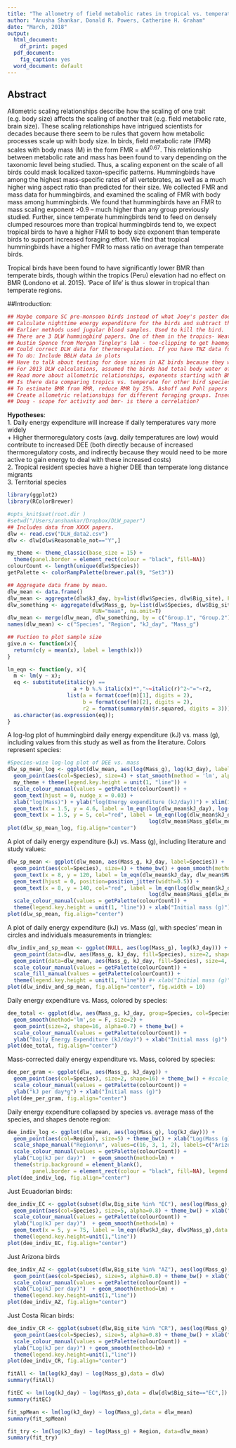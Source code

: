 ```yaml
---
title: "The allometry of field metabolic rates in tropical vs. temperate hummingbirds"
author: "Anusha Shankar, Donald R. Powers, Catherine H. Graham"
date: "March, 2018"
output:
  html_document:
    df_print: paged
  pdf_document:
    fig_caption: yes
  word_document: default
---
```

## Abstract
Allometric scaling relationships describe how the scaling of one trait (e.g. body size) affects the scaling of another trait (e.g. field metabolic rate, brain size). These scaling relationships have intrigued scientists for decades because there seem to be rules that govern how metabolic processes scale up with body size.  In birds, field metabolic rate (FMR) scales with body mass (M) in the form FMR = aM^0.67^. This relationship between metabolic rate and mass has been found to vary depending on the taxonomic level being studied. Thus, a scaling exponent on the scale of all birds could mask localized taxon-specific patterns. Hummingbirds have among the highest mass-specific rates of all vertebrates, as well as a much higher wing aspect ratio than predicted for their size. We collected FMR and mass data for hummingbirds, and examined the scaling of FMR with body mass among hummingbirds. We found that hummingbirds have an FMR to mass scaling exponent >0.9 -- much higher than any group previously studied. Further, since temperate hummingbirds tend to feed on densely clumped resources more than tropical hummingbirds tend to, we expect tropical birds to have a higher FMR to body size exponent than temperate birds to support increased foraging effort. We find that tropical hummingbirds have a higher FMR to mass ratio on average than temperate birds.

Tropical birds have been found to have significantly lower BMR than temperate birds, though within the tropics (Peru) elevation had no effect on BMR (Londono et al. 2015). 'Pace of life' is thus slower in tropical than temperate regions.

##Introduction:

```r
## Maybe compare SC pre-monsoon birds instead of what Joey's poster does with HC pre-monsoon birds. Because temperatures were similar for SC and Maqui/SL. HC was colder.
## Calculate nighttime energy expenditure for the birds and subtract that from total DEE, what is daytime energy expenditure? What is hourly daytime energy expenditure?
## Earlier methods used jugular blood samples. Used to kill the bird.
## There are 3 DLW hummingbird papers. One of them in the tropics- Weathers and Stiles. Don's done the other two. Harry Teebo, captive DLW. 
## Austin Spence from Morgan Tingley's lab - toe-clipping to get haemoglobin. Same guy who learned respirometry from Don.
## Could correct DLW data for thermoregulation. If you have TNZ data for the birds.
## To do: Include BBLH data in plots
## Have to talk about testing for dose sizes in AZ birds because they were fed and not injected.
## For 2013 DLW calculations, assumed the birds had total body water of 0.7 (i.e. 70% proportion of water to body mass). Speakman said this was okay.
## Read more about allometric relationships, exponents starting with BMR. Need to be able to explain why the slope is 1. Birds overall, FMR to mass slope is 0.68.
## Is there data comparing tropics vs. temperate for other bird species that I could analyze?
## To estimate BMR from RMR, reduce RMR by 25%. Ashoff and Pohl papers compare BMR and RMR
## Create allometric relationships for different foraging groups. Insectivores vs. granivores vs. nectarivores
## Doug - scope for activity and bmr- is there a correlation?
```

**Hypotheses**:  
1. Daily energy expenditure will increase if daily temperatures vary more widely  
 + Higher thermoregulatory costs (avg. daily temperatures are low) would contribute to increased DEE (both directly because of increased thermoregulatory costs, and indirectly because they would need to be more active to gain energy to deal with these increased costs)  
2. Tropical resident species have a higher DEE than temperate long distance migrants  
3. Territorial species 

```r
library(ggplot2)
library(RColorBrewer)

#opts_knit$set(root.dir )
#setwd("/Users/anshankar/Dropbox/DLW_paper")
## Includes data from XXXX papers.
dlw <- read.csv("DLW_data2.csv")
dlw <- dlw[dlw$Reasonable_not=="Y",]

my_theme <- theme_classic(base_size = 15) + 
  theme(panel.border = element_rect(colour = "black", fill=NA)) 
colourCount <- length(unique(dlw$Species))
getPalette <- colorRampPalette(brewer.pal(9, "Set3"))

## Aggregate data frame by mean.
dlw_mean <- data.frame()
dlw_mean <- aggregate(dlw$kJ_day, by=list(dlw$Species, dlw$Big_site), FUN="mean", na.omit=T)
dlw_something <- aggregate(dlw$Mass_g, by=list(dlw$Species, dlw$Big_site), 
                           FUN="mean", na.omit=T)
dlw_mean <- merge(dlw_mean, dlw_something, by = c("Group.1", "Group.2"))
names(dlw_mean) <- c("Species", "Region", "kJ_day", "Mass_g")

## Fuction to plot sample size
give.n <- function(x){
  return(c(y = mean(x), label = length(x)))
}

lm_eqn <- function(y, x){
  m <- lm(y ~ x);
  eq <- substitute(italic(y) == 
                     a + b %.% italic(x)*","~~italic(r)^2~"="~r2, 
                   list(a = format(coef(m)[1], digits = 2), 
                        b = format(coef(m)[2], digits = 2), 
                        r2 = format(summary(m)$r.squared, digits = 3)))
  as.character(as.expression(eq));                 
}
```

A log-log plot of hummingbird daily energy expenditure (kJ) vs. mass (g), including values from this study as well as from the literature. Colors represent species:
```r
#Species-wise log-log plot of DEE vs. mass
dlw_sp_mean_log <- ggplot(dlw_mean, aes(log(Mass_g), log(kJ_day), label=Species)) + 
  geom_point(aes(col=Species), size=4) + stat_smooth(method = 'lm', alpha=0.1) + #geom_smooth(method=lm) + 
  my_theme + theme(legend.key.height = unit(1, "line")) + 
  scale_colour_manual(values = getPalette(colourCount)) +
  geom_text(hjust = 0, nudge_x = 0.03) +
  xlab("log(Mass)") + ylab("log(Energy expenditure (kJ/day))") + xlim(1,3.1) +
  geom_text(x = 1.5, y = 4.6, label = lm_eqn(log(dlw_mean$kJ_day), log(dlw_mean$Mass_g)), parse=T) +
  geom_text(x = 1.5, y = 5, col="red", label = lm_eqn(log(dlw_mean$kJ_day[dlw_mean$Species != "PAGI"]), 
                                             log(dlw_mean$Mass_g[dlw_mean$Species != "PAGI"])), parse=T)
plot(dlw_sp_mean_log, fig.align="center")
```

A plot of daily energy expenditure (kJ) vs. Mass (g), including literature and study values:
```r
dlw_sp_mean <- ggplot(dlw_mean, aes(Mass_g, kJ_day, label=Species)) + 
  geom_point(aes(col=Species), size=4) + theme_bw() + geom_smooth(method=lm) +
  geom_text(x = 8, y = 120, label = lm_eqn(dlw_mean$kJ_day, dlw_mean$Mass_g), parse=T) +
  geom_text(hjust = 0, position=position_jitter(width=0.5)) +
  geom_text(x = 8, y = 140, col="red", label = lm_eqn(log(dlw_mean$kJ_day[dlw_mean$Species != "PAGI"]), 
                                             log(dlw_mean$Mass_g[dlw_mean$Species != "PAGI"])), parse=T) +
  scale_colour_manual(values = getPalette(colourCount)) +
  theme(legend.key.height = unit(1, "line")) + xlab("Initial mass (g)") + ylab("Daily Energy Expenditure (kJ/day)") + xlim(-1,19)
plot(dlw_sp_mean, fig.align="center")
```

A plot of daily energy expenditure (kJ) vs. Mass (g), with species' mean in circles and individuals measurements in triangles:
```r
dlw_indiv_and_sp_mean <- ggplot(NULL, aes(log(Mass_g), log(kJ_day))) +
  geom_point(data=dlw, aes(Mass_g, kJ_day, fill=Species), size=2, shape=24, alpha=0.7) +
  geom_point(data=dlw_mean, aes(Mass_g, kJ_day, fill=Species), size=4, shape=21) + theme_bw() + 
  scale_colour_manual(values = getPalette(colourCount)) +
  scale_fill_manual(values = getPalette(colourCount)) +
  theme(legend.key.height = unit(1, "line")) #+ xlab("Initial mass (g)") + ylab("Daily Energy Expenditure (kJ/day)")
plot(dlw_indiv_and_sp_mean, fig.align="center", fig.width = 10)
```


Daily energy expenditure vs. Mass, colored by species:
```r
dee_total <- ggplot(dlw, aes(Mass_g, kJ_day, group=Species, col=Species)) + 
  geom_smooth(method='lm',se = F, size=2) +
  geom_point(size=2, shape=16, alpha=0.7) + theme_bw() + 
  scale_colour_manual(values = getPalette(colourCount)) +
  ylab("Daily Energy Expenditure (kJ/day)") + xlab("Initial mass (g)")
plot(dee_total, fig.align="center")
```

Mass-corrected daily energy expenditure vs. Mass, colored by species:
```r
dee_per_gram <- ggplot(dlw, aes(Mass_g, kJ_dayg)) + 
  geom_point(aes(col=Species), size=2, shape=16) + theme_bw() + #scale_color_brewer(palette="Paired") +
  scale_colour_manual(values = getPalette(colourCount)) +
  ylab("kJ per day*g") + xlab("Initial mass (g)")
plot(dee_per_gram, fig.align="center")
```

Daily energy expenditure collapsed by species vs. average mass of the species, and shapes denote region:
```r
dee_indiv_log <- ggplot(dlw_mean, aes(log(Mass_g), log(kJ_day))) + 
  geom_point(aes(col=Region), size=5) + theme_bw() + xlab("Log(Mass (g))") +
  scale_shape_manual("Region\n", values=c(16, 3, 1, 2), labels=c("Arizona", "Chile", "Costa Rica", "Ecuador")) +
  scale_colour_manual(values = getPalette(colourCount)) +
  ylab("Log(kJ per day)")  + geom_smooth(method=lm) + 
  theme(strip.background = element_blank(), 
        panel.border = element_rect(colour = "black", fill=NA), legend.key.height=unit(2,"line"))
plot(dee_indiv_log, fig.align="center")
```

Just Ecuadorian birds:
```r
dee_indiv_EC <- ggplot(subset(dlw,Big_site %in% "EC"), aes(log(Mass_g), log(kJ_day))) +
  geom_point(aes(col=Species), size=5, alpha=0.8) + theme_bw() + xlab("Log(Mass (g))") + 
  scale_colour_manual(values = getPalette(colourCount)) +
  ylab("Log(kJ per day)")  + geom_smooth(method=lm) + 
  geom_text(x = 5, y = 75, label = lm_eqn(dlw$kJ_day, dlw$Mass_g),data = subset(dlw,Big_site %in% "EC"), parse=T) +
  theme(legend.key.height=unit(1,"line"))
plot(dee_indiv_EC, fig.align="center")
```

Just Arizona birds
```r
dee_indiv_AZ <- ggplot(subset(dlw,Big_site %in% "AZ"), aes(log(Mass_g), log(kJ_day))) +
  geom_point(aes(col=Species), size=5, alpha=0.8) + theme_bw() + xlab("Log(Mass (g))") + 
  scale_colour_manual(values = getPalette(colourCount)) +
  ylab("Log(kJ per day)")  + geom_smooth(method=lm) + 
  theme(legend.key.height=unit(1,"line"))
plot(dee_indiv_AZ, fig.align="center")
```

Just Costa Rican birds:
```r
dee_indiv_CR <- ggplot(subset(dlw,Big_site %in% "CR"), aes(log(Mass_g), log(kJ_day))) +
  geom_point(aes(col=Species), size=5, alpha=0.8) + theme_bw() + xlab("Log(Mass (g))") + 
  scale_colour_manual(values = getPalette(colourCount)) +
  ylab("Log(kJ per day)") + geom_smooth(method=lm) + 
  theme(legend.key.height=unit(1,"line")) 
plot(dee_indiv_CR, fig.align="center")
```


```r
fitAll <- lm(log(kJ_day) ~ log(Mass_g),data = dlw)
summary(fitAll)

fitEC <- lm(log(kJ_day) ~ log(Mass_g),data = dlw[dlw$Big_site=="EC",])
summary(fitEC)

fit_spMean <- lm(log(kJ_day) ~ log(Mass_g),data = dlw_mean)
summary(fit_spMean)

fit_try <- lm(log(kJ_day) ~ log(Mass_g) + Region, data=dlw_mean)
summary(fit_try)
```